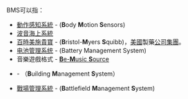 BMS可以指：
* [[動作感知系統|動作感知系統]] - ('''B'''ody '''M'''otion '''S'''ensors)
* [[波音海上系統|波音海上系統]]
* [[百時美施貴寶|百時美施貴寶]] - ('''B'''ristol-'''M'''yers '''S'''quibb)，[[美國|美國]]製藥[[公司集團|公司集團]]。
* [[电池管理系统|电池管理系统]] - (Battery Management System)
* 音樂遊戲格式 - [[Be-Music_Script|'''B'''e-'''M'''usic '''S'''ource]]
* {{le|建築物管理系統|Building management system}}- （'''B'''uilding '''M'''anagement '''S'''ystem）
* [[戰場管理系統|戰場管理系統]] - ('''B'''attlefield '''M'''anagement '''S'''ystem)
{{disambig|Cat=三字拉丁字母缩写消歧义}}